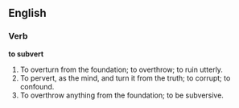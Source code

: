 ==English==

===Verb===

'''to subvert'''

#To overturn from the foundation; to overthrow; to ruin utterly.
#To pervert, as the mind, and turn it from the truth; to corrupt; to confound.
#To overthrow anything from the foundation; to be subversive.